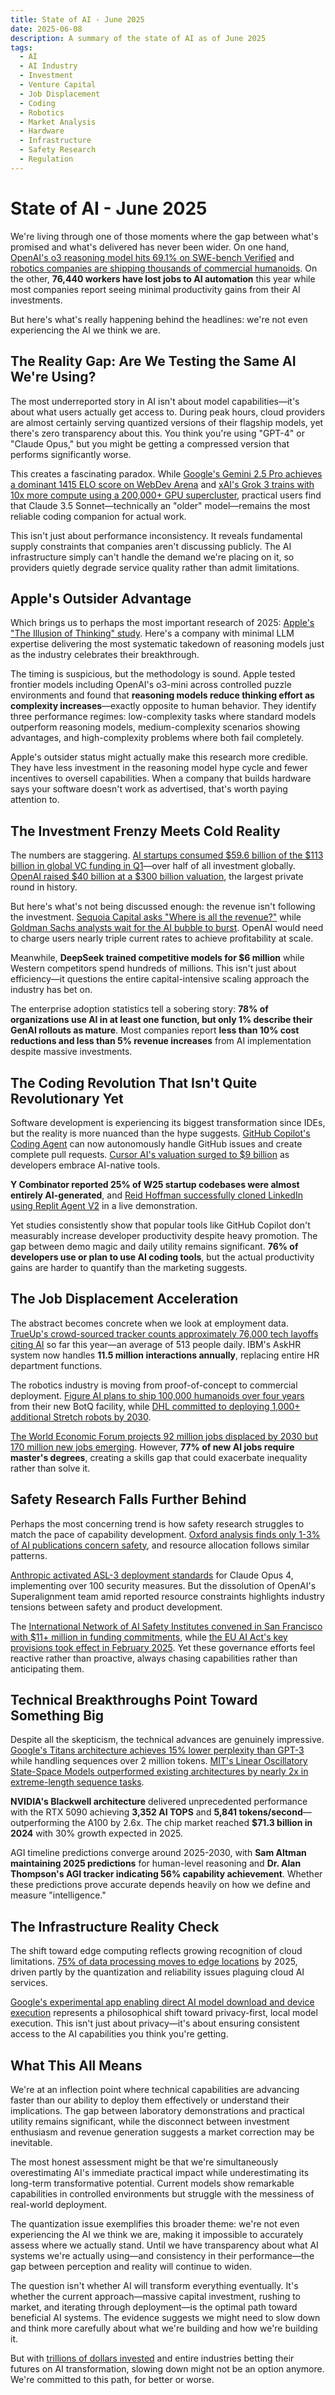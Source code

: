 ```yaml
---
title: State of AI - June 2025
date: 2025-06-08
description: A summary of the state of AI as of June 2025
tags:
  - AI
  - AI Industry
  - Investment
  - Venture Capital
  - Job Displacement
  - Coding
  - Robotics
  - Market Analysis
  - Hardware
  - Infrastructure
  - Safety Research
  - Regulation
---
```


# State of AI - June 2025

We're living through one of those moments where the gap between what's promised and what's delivered has never been wider. On one hand, [OpenAI's o3 reasoning model hits 69.1% on SWE-bench Verified](https://techcrunch.com/2025/04/16/openai-launches-a-pair-of-ai-reasoning-models-o3-and-o4-mini/) and [robotics companies are shipping thousands of commercial humanoids](https://www.figure.ai/news/botq). On the other, **76,440 workers have lost jobs to AI automation** this year while most companies report seeing minimal productivity gains from their AI investments.

But here's what's really happening behind the headlines: we're not even experiencing the AI we think we are.

## The Reality Gap: Are We Testing the Same AI We're Using?

The most underreported story in AI isn't about model capabilities—it's about what users actually get access to. During peak hours, cloud providers are almost certainly serving quantized versions of their flagship models, yet there's zero transparency about this. You think you're using "GPT-4" or "Claude Opus," but you might be getting a compressed version that performs significantly worse.

This creates a fascinating paradox. While [Google's Gemini 2.5 Pro achieves a dominant 1415 ELO score on WebDev Arena](https://blog.google/technology/google-deepmind/google-gemini-updates-io-2025/) and [xAI's Grok 3 trains with 10x more compute using a 200,000+ GPU supercluster](https://x.ai/news/grok-3), practical users find that Claude 3.5 Sonnet—technically an "older" model—remains the most reliable coding companion for actual work.

This isn't just about performance inconsistency. It reveals fundamental supply constraints that companies aren't discussing publicly. The AI infrastructure simply can't handle the demand we're placing on it, so providers quietly degrade service quality rather than admit limitations.

## Apple's Outsider Advantage

Which brings us to perhaps the most important research of 2025: [Apple's "The Illusion of Thinking" study](https://machinelearning.apple.com/research/illusion-of-thinking). Here's a company with minimal LLM expertise delivering the most systematic takedown of reasoning models just as the industry celebrates their breakthrough.

The timing is suspicious, but the methodology is sound. Apple tested frontier models including OpenAI's o3-mini across controlled puzzle environments and found that **reasoning models reduce thinking effort as complexity increases**—exactly opposite to human behavior. They identify three performance regimes: low-complexity tasks where standard models outperform reasoning models, medium-complexity scenarios showing advantages, and high-complexity problems where both fail completely.

Apple's outsider status might actually make this research more credible. They have less investment in the reasoning model hype cycle and fewer incentives to oversell capabilities. When a company that builds hardware says your software doesn't work as advertised, that's worth paying attention to.

## The Investment Frenzy Meets Cold Reality

The numbers are staggering. [AI startups consumed $59.6 billion of the $113 billion in global VC funding in Q1](https://news.crunchbase.com/venture/global-funding-strong-q1-2025-ai-data/)—over half of all investment globally. [OpenAI raised $40 billion at a $300 billion valuation](https://openai.com/index/march-funding-updates/), the largest private round in history.

But here's what's not being discussed enough: the revenue isn't following the investment. [Sequoia Capital asks "Where is all the revenue?"](https://www.sequoiacap.com/article/ais-600b-question/) while [Goldman Sachs analysts wait for the AI bubble to burst](https://www.bloomberg.com/news/articles/2024-07-18/goldman-s-top-stock-analyst-is-waiting-for-ai-bubble-to-burst). OpenAI would need to charge users nearly triple current rates to achieve profitability at scale.

Meanwhile, **DeepSeek trained competitive models for $6 million** while Western competitors spend hundreds of millions. This isn't just about efficiency—it questions the entire capital-intensive scaling approach the industry has bet on.

The enterprise adoption statistics tell a sobering story: **78% of organizations use AI in at least one function, but only 1% describe their GenAI rollouts as mature**. Most companies report **less than 10% cost reductions and less than 5% revenue increases** from AI implementation despite massive investments.

## The Coding Revolution That Isn't Quite Revolutionary Yet

Software development is experiencing its biggest transformation since IDEs, but the reality is more nuanced than the hype suggests. [GitHub Copilot's Coding Agent](https://github.blog/changelog/2025-05-19-github-copilot-coding-agent-in-public-preview/) can now autonomously handle GitHub issues and create complete pull requests. [Cursor AI's valuation surged to $9 billion](https://techcrunch.com/2025/06/05/cursors-anysphere-nabs-9-9b-valuation-soars-past-500m-arr/) as developers embrace AI-native tools.

**Y Combinator reported 25% of W25 startup codebases were almost entirely AI-generated**, and [Reid Hoffman successfully cloned LinkedIn using Replit Agent V2](https://www.linkedin.com/posts/reidhoffman_i-asked-replit-to-clone-linkedin-just-activity-7313967729496018944-WLk1) in a live demonstration.

Yet studies consistently show that popular tools like GitHub Copilot don't measurably increase developer productivity despite heavy promotion. The gap between demo magic and daily utility remains significant. **76% of developers use or plan to use AI coding tools**, but the actual productivity gains are harder to quantify than the marketing suggests.

## The Job Displacement Acceleration

The abstract becomes concrete when we look at employment data. [TrueUp's crowd-sourced tracker counts approximately 76,000 tech layoffs citing AI](https://www.linkedin.com/pulse/linkedin-2025-engineering-layoffs-signal-microsofts-bold-anshuman-jha-wr9nc) so far this year—an average of 513 people daily. IBM's AskHR system now handles **11.5 million interactions annually**, replacing entire HR department functions.

The robotics industry is moving from proof-of-concept to commercial deployment. [Figure AI plans to ship 100,000 humanoids over four years](https://www.figure.ai/news/botq) from their new BotQ facility, while [DHL committed to deploying 1,000+ additional Stretch robots by 2030](https://group.dhl.com/en/media-relations/press-releases/2025/dhl-group-signs-mou-with-boston-dynamics-and-accelerates-cross-business-automation-strategy.html).

[The World Economic Forum projects 92 million jobs displaced by 2030 but 170 million new jobs emerging](https://www.weforum.org/press/2025/01/future-of-jobs-report-2025-78-million-new-job-opportunities-by-2030-but-urgent-upskilling-needed-to-prepare-workforces/). However, **77% of new AI jobs require master's degrees**, creating a skills gap that could exacerbate inequality rather than solve it.

## Safety Research Falls Further Behind

Perhaps the most concerning trend is how safety research struggles to match the pace of capability development. [Oxford analysis finds only 1-3% of AI publications concern safety](https://www.ox.ac.uk/news/2024-05-20-world-leaders-still-need-wake-ai-risks-say-leading-experts-ahead-ai-safety-summit), and resource allocation follows similar patterns.

[Anthropic activated ASL-3 deployment standards](https://www.anthropic.com/news/activating-asl3-protections) for Claude Opus 4, implementing over 100 security measures. But the dissolution of OpenAI's Superalignment team amid reported resource constraints highlights industry tensions between safety and product development.

The [International Network of AI Safety Institutes convened in San Francisco with $11+ million in funding commitments](https://www.techrepublic.com/article/international-network-ai-safety-institutes-meeting/), while [the EU AI Act's key provisions took effect in February 2025](https://digital-strategy.ec.europa.eu/en/news/first-rules-artificial-intelligence-act-are-now-applicable). Yet these governance efforts feel reactive rather than proactive, always chasing capabilities rather than anticipating them.

## Technical Breakthroughs Point Toward Something Big

Despite all the skepticism, the technical advances are genuinely impressive. [Google's Titans architecture achieves 15% lower perplexity than GPT-3](https://arxiv.org/html/2501.00663v1) while handling sequences over 2 million tokens. [MIT's Linear Oscillatory State-Space Models outperformed existing architectures by nearly 2x in extreme-length sequence tasks](https://news.mit.edu/2025/novel-ai-model-inspired-neural-dynamics-from-brain-0502).

**NVIDIA's Blackwell architecture** delivered unprecedented performance with the RTX 5090 achieving **3,352 AI TOPS** and **5,841 tokens/second**—outperforming the A100 by 2.6x. The chip market reached **$71.3 billion in 2024** with 30% growth expected in 2025.

AGI timeline predictions converge around 2025-2030, with **Sam Altman maintaining 2025 predictions** for human-level reasoning and **Dr. Alan Thompson's AGI tracker indicating 56% capability achievement**. Whether these predictions prove accurate depends heavily on how we define and measure "intelligence."

## The Infrastructure Reality Check

The shift toward edge computing reflects growing recognition of cloud limitations. [75% of data processing moves to edge locations](https://www.forbes.com/councils/forbestechcouncil/2024/12/12/2025-it-infrastructure-trends-the-edge-computing-hci-and-ai-boom/) by 2025, driven partly by the quantization and reliability issues plaguing cloud AI services.

[Google's experimental app enabling direct AI model download and device execution](https://techcrunch.com/2025/05/31/google-quietly-released-an-app-that-lets-you-download-and-run-ai-models-locally/) represents a philosophical shift toward privacy-first, local model execution. This isn't just about privacy—it's about ensuring consistent access to the AI capabilities you think you're getting.

## What This All Means

We're at an inflection point where technical capabilities are advancing faster than our ability to deploy them effectively or understand their implications. The gap between laboratory demonstrations and practical utility remains significant, while the disconnect between investment enthusiasm and revenue generation suggests a market correction may be inevitable.

The most honest assessment might be that we're simultaneously overestimating AI's immediate practical impact while underestimating its long-term transformative potential. Current models show remarkable capabilities in controlled environments but struggle with the messiness of real-world deployment.

The quantization issue exemplifies this broader theme: we're not even experiencing the AI we think we are, making it impossible to accurately assess where we actually stand. Until we have transparency about what AI systems we're actually using—and consistency in their performance—the gap between perception and reality will continue to widen.

The question isn't whether AI will transform everything eventually. It's whether the current approach—massive capital investment, rushing to market, and iterating through deployment—is the optimal path toward beneficial AI systems. The evidence suggests we might need to slow down and think more carefully about what we're building and how we're building it.

But with [trillions of dollars invested](https://siliconangle.com/2025/04/03/global-vc-funding-hits-113-billion-first-quarter-driven-outsized-ai-deals/) and entire industries betting their futures on AI transformation, slowing down might not be an option anymore. We're committed to this path, for better or worse.